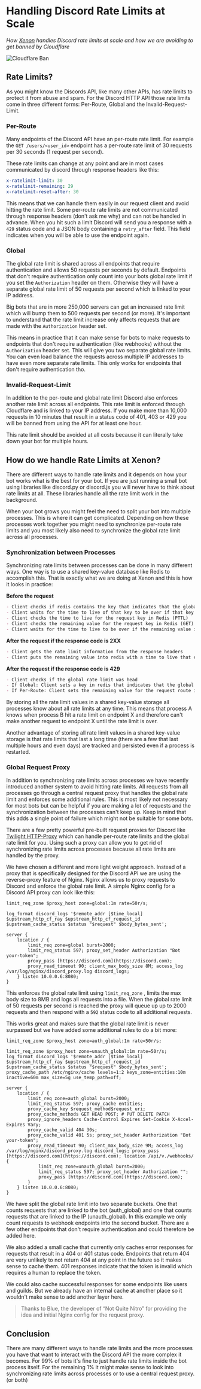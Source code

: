 <title>Handling Discord Rate Limits at Scale</title>

# Handling Discord Rate Limits at Scale

_How [Xenon](https://xenon.bot) handles Discord rate limits at scale and how we are avoiding to get banned by Cloudflare_

<PostDate date="2021-10-03" />

![Cloudflare Ban](/cloudflare-ban.webp)

## Rate Limits?

As you might know the Discords API, like many other APIs, has rate limits to protect it from abuse and spam. For the Discord HTTP API those rate limits come in three different forms: Per-Route, Global and the Invalid-Request-Limit.

### Per-Route

Many endpoints of the Discord API have an per-route rate limit. For example the `GET /users/<user_id>` endpoint has a per-route rate limit of 30 requests per 30 seconds (1 request per second).

These rate limits can change at any point and are in most cases communicated by discord through response headers like this:

```yaml
x-ratelimit-limit: 30
x-ratelinit-remaining: 29
x-ratelimit-reset-after: 30
```

This means that we can handle them easily in our request client and avoid hitting the rate limit. Some per-route rate limits are not communicated through response headers (don't ask me why) and can not be handled in advance. When you hit such a limit Discord will send you a response with a `429` status code and a JSON body containing a `retry_after` field. This field indicates when you will be able to use the endpoint again.

### Global

The global rate limit is shared across all endpoints that require authentication and allows 50 requests per seconds by default. Endpoints that don't require authentication only count into your bots global rate limit if you set the `Authorization` header on them. Otherwise they will have a separate global rate limit of 50 requests per second which is linked to your IP address.

Big bots that are in more 250,000 servers can get an increased rate limit which will bump them to 500 requests per second (or more). It's important to understand that the rate limit increase only affects requests that are made with the `Authorization` header set.

This means in practice that it can make sense for bots to make requests to endpoints that don't require authentication (like webhooks) without the `Authorization` header set. This will give you two separate global rate limits. You can even load balance the requests across multiple IP addresses to have even more separate rate limits. This only works for endpoints that don't require authentication tho.

### Invalid-Request-Limit

In addition to the per-route and global rate limit Discord also enforces another rate limit across all endpoints. This rate limit is enforced through Cloudflare and is linked to your IP address. If you make more than 10,000 requests in 10 minutes that result in a status code of 401, 403 or 429 you will be banned from using the API for at least one hour.

This rate limit should be avoided at all costs because it can literally take down your bot for multiple hours.

## How do we handle Rate Limits at Xenon?

There are different ways to handle rate limits and it depends on how your bot works what is the best for your bot. If you are just running a small bot using libraries like discord.py or discord.js you will never have to think about rate limits at all. These libraries handle all the rate limit work in the background.

When your bot grows you might feel the need to split your bot into multiple processes. This is where it can get complicated. Depending on how these processes work together you might need to synchronize per-route rate limits and you most likely also need to synchronize the global rate limit across all processes.

### Synchronization between Processes

Synchronizing rate limits between processes can be done in many different ways. One way is to use a shared key-value database like Redis to accomplish this. That is exactly what we are doing at Xenon and this is how it looks in practice:

**Before the request**

```markdown
- Client checks if redis contains the key that indicates that the global rate limit was hit
- Client waits for the time to live of that key to be over if that key exists- Client creates a key that uniquely identifies the request route
- Client checks the time to live for the request key in Redis (PTTL)
- Client checks the remaining value for the request key in Redis (GET)
- Client waits for the time to live to be over if the remaining value is 0
```

**After the request if the response code is 2XX**

```markdown
- Client gets the rate limit information from the response headers
- Client puts the remaining value into redis with a time to live that equals to the x-ratelimit-reset-after header (SETEX)
```

**After the request if the response code is 429**

```markdown
- Client checks if the global rate limit was head
- If Global: Client sets a key in redis that indicates that the global rate limit was hit with a time to live that equals to the retry_after value in the responses body (SETEX)
- If Per-Route: Client sets the remaining value for the request route in redis to 0 with a time to live that equals to retry_after value in the response body (SETEX)
```

By storing all the rate limit values in a shared key-value storage all processes know about all rate limits at any time. This means that process A knows when process B hit a rate limit on endpoint X and therefore can't make another request to endpoint X until the rate limit is over.

Another advantage of storing all rate limit values in a shared key-value storage is that rate limits that last a long time (there are a few that last multiple hours and even days) are tracked and persisted even if a process is restarted.

### Global Request Proxy

In addition to synchronizing rate limits across processes we have recently introduced another system to avoid hitting rate limits. All requests from all processes go through a central request proxy that handles the global rate limit and enforces some additional rules. This is most likely not necessary for most bots but can be helpful if you are making a lot of requests and the synchronization between the processes can't keep up. Keep in mind that this adds a single point of failure which might not be suitable for some bots.

There are a few pretty powerful pre-built request proxies for Discord like [Twilight HTTP-Proxy](https://github.com/twilight-rs/http-proxy) which can handle per-route rate limits and the global rate limit for you. Using such a proxy can allow you to get rid of synchronizing rate limits across processes because all rate limits are handled by the proxy.

We have chosen a different and more light weight approach. Instead of a proxy that is specifically designed for the Discord API we are using the reverse-proxy feature of Nginx. Nginx allows us to proxy requests to Discord and enforce the global rate limit. A simple Nginx config for a Discord API proxy can look like this:

```nginx
limit_req_zone $proxy_host zone=global:1m rate=50r/s;

log_format discord_logs '$remote_addr [$time_local] $upstream_http_cf_ray $upstream_http_cf_request_id $upstream_cache_status $status "$request" $body_bytes_sent';

server {
    location / {
        limit_req zone=global burst=2000;
        limit_req_status 597; proxy_set_header Authorization "Bot your-token";
        proxy_pass [https://discord.com](https://discord.com);
        proxy_read_timeout 90; client_max_body_size 8M; access_log /var/log/nginx/discord_proxy.log discord_logs;
    } listen 10.0.0.6:8080;
}
```

This enforces the global rate limit using `limit_req_zone` , limits the max body size to 8MB and logs all requests into a file. When the global rate limit of 50 requests per second is reached the proxy will queue up up to 2000 requests and then respond with a `592` status code to all additional requests.

This works great and makes sure that the global rate limit is never surpassed but we have added some additional rules to do a bit more:

```nginx
limit_req_zone $proxy_host zone=auth_global:1m rate=50r/s;

limit_req_zone $proxy_host zone=unauth_global:1m rate=50r/s;
log_format discord_logs '$remote_addr [$time_local] $upstream_http_cf_ray $upstream_http_cf_request_id $upstream_cache_status $status "$request" $body_bytes_sent';
proxy_cache_path /etc/nginx/cache levels=1:2 keys_zone=entities:10m inactive=60m max_size=5g use_temp_path=off;

server {
    location / {
        limit_req zone=auth_global burst=2000;
        limit_req_status 597; proxy_cache entities;
        proxy_cache_key $request_method$request_uri;
        proxy_cache_methods GET HEAD POST; # PUT DELETE PATCH
        proxy_ignore_headers Cache-Control Expires Set-Cookie X-Accel-Expires Vary;
        proxy_cache_valid 404 30s;
        proxy_cache_valid 401 5s; proxy_set_header Authorization "Bot your-token";
        proxy_read_timeout 90; client_max_body_size 9M; access_log /var/log/nginx/discord_proxy.log discord_logs; proxy_pass [https://discord.com](https://discord.com); location /api/v./webhooks/ {
            limit_req zone=unauth_global burst=2000;
            limit_req_status 597; proxy_set_header Authorization "";
            proxy_pass [https://discord.com](https://discord.com);
        }
    } listen 10.0.0.6:8080;
}
```

We have split the global rate limit into two separate buckets. One that counts requests that are linked to the bot (auth_global) and one that counts requests that are linked to the IP (unauth_global). In this example we only count requests to webhook endpoints into the second bucket. There are a few other endpoints that don't require authentication and could therefore be added here.

We also added a small cache that currently only caches error responses for requests that result in a 404 or 401 status code. Endpoints that return 404 are very unlikely to not return 404 at any point in the future so it makes sense to cache them. 401 responses indicate that the token is invalid which requires a human to replace the token.

We could also cache successful responses for some endpoints like users and guilds. But we already have an internal cache at another place so it wouldn't make sense to add another layer here.

> Thanks to Blue, the developer of “Not Quite Nitro” for providing the idea and initial Nginx config for the request proxy.

## Conclusion

There are many different ways to handle rate limits and the more processes you have that want to interact with the Discord API the more complex it becomes. For 99% of bots it's fine to just handle rate limits inside the bot process itself. For the remaining 1% it might make sense to look into synchronizing rate limits across processes or to use a central request proxy. (or both)
